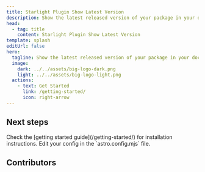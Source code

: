 ```yaml
---
title: Starlight Plugin Show Latest Version
description: Show the latest released version of your package in your documentation.
head:
  - tag: title
    content: Starlight Plugin Show Latest Version
template: splash
editUrl: false
hero:
  tagline: Show the latest released version of your package in your documentation.
  image:
    dark: ../../assets/big-logo-dark.png
    light: ../../assets/big-logo-light.png
  actions:
    - text: Get Started
      link: /getting-started/
      icon: right-arrow
---
```



## Next steps

<CardGrid stagger>
  <Card title="Install the plugin" icon="puzzle">
    Check the [getting started guide](/getting-started/) for installation
    instructions.
  </Card>
  <Card title="Configure the plugin" icon="setting">
    Edit your config in the `astro.config.mjs` file.
  </Card>
</CardGrid>


## Contributors

<ContributorList githubRepo="trueberryless-org/starlight-plugin-show-latest-version" />
